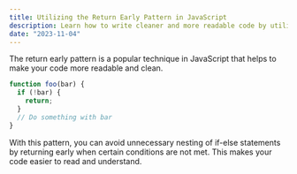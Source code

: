 ```yaml
---
title: Utilizing the Return Early Pattern in JavaScript
description: Learn how to write cleaner and more readable code by utilizing the return early pattern in JavaScript.
date: "2023-11-04"
---
```


The return early pattern is a popular technique in JavaScript that helps to make your code more readable and clean.

```javascript
function foo(bar) {
  if (!bar) {
    return;
  }
  // Do something with bar
}
```

With this pattern, you can avoid unnecessary nesting of if-else statements by returning early when certain conditions are not met. This makes your code easier to read and understand.